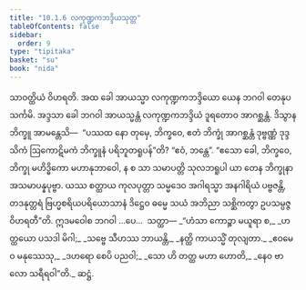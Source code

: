 ```yaml
---
title: "10.1.6 လကုဏ္ဍကဘဒ္ဒိယသုတ္တ"
tableOfContents: false
sidebar:
  order: 9
type: "tipitaka"
basket: "su"
book: "nida"
---
```



<DynamicBreadcrumb />

<Division number="240" book="nida">

<Paragraph number="1277" book="nida">
သာဝတ္ထိယံ ဝိဟရတိ. အထ ခေါ အာယသ္မာ လကုဏ္ဍကဘဒ္ဒိယော ယေန ဘဂဝါ တေနုပသင်္ကမိ. အဒ္ဒသာ ခေါ ဘဂဝါ အာယသ္မန္တံ လကုဏ္ဍကဘဒ္ဒိယံ ဒူရတောဝ အာဂစ္ဆန္တံ. ဒိသွာန ဘိက္ခူ အာမန္တေသိ—  “ပဿထ နော တုမှေ, ဘိက္ခဝေ, ဧတံ ဘိက္ခုံ အာဂစ္ဆန္တံ ဒုဗ္ဗဏ္ဏံ ဒုဒ္ဒသိကံ ဩကောဋိမကံ ဘိက္ခူနံ ပရိဘူတရူပန်”တိ? “ဧဝံ, ဘန္တေ”. “ဧသော ခေါ, ဘိက္ခဝေ, ဘိက္ခု မဟိဒ္ဓိကော မဟာနုဘာဝေါ, န စ သာ သမာပတ္တိ သုလဘရူပါ ယာ တေန ဘိက္ခုနာ အသမာပန္နပုဗ္ဗာ. ယဿ စတ္ထာယ ကုလပုတ္တာ သမ္မဒေဝ အဂါရသ္မာ အနဂါရိယံ ပဗ္ဗဇန္တိ, တဒနုတ္တရံ ဗြဟ္မစရိယပရိယောသာနံ ဒိဋ္ဌေဝ ဓမ္မေ သယံ အဘိညာ သစ္ဆိကတွာ ဥပသမ္ပဇ္ဇ ဝိဟရတီ”တိ. ဣဒမဝေါစ ဘဂဝါ …ပေ…  သတ္ထာ—
</Paragraph>

<Paragraph number="1278" type="verses" book="nida">
_“ဟံသာ ကောဉ္စာ မယူရာ စ,_  
_ဟတ္ထယော ပသဒါ မိဂါ;_  
_သဗ္ဗေ သီဟဿ ဘာယန္တိ,_  
_နတ္ထိ ကာယသ္မိံ တုလျတာ._  

</Paragraph>

<Paragraph number="1279" type="verses" book="nida">
_ဧဝမေဝ မနုဿေသု,_  
_ဒဟရော စေပိ ပညဝါ;_  
_သော ဟိ တတ္ထ မဟာ ဟောတိ,_  
_နေဝ ဗာလော သရီရဝါ”တိ._  


</Paragraph>
</Division>

<Paragraph number="1280" type="center" book="nida">
ဆဋ္ဌံ.
</Paragraph>